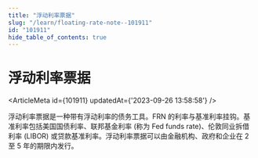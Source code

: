 ```yaml
---
title: "浮动利率票据"
slug: "/learn/floating-rate-note--101911"
id: "101911"
hide_table_of_contents: true
---
```



# 浮动利率票据

<ArticleMeta id={101911} updatedAt={'2023-09-26 13:58:58'} />
<div className='border-solid border-b border-t-0 my-4 border-[var(--ifm-color-gray-300)]' />

浮动利率票据是一种带有浮动利率的债务工具。FRN 的利率与基准利率挂钩。基准利率包括美国国债利率、联邦基金利率 (称为 Fed funds rate)、伦敦同业拆借利率 (LIBOR) 或贷款基准利率。浮动利率票据可以由金融机构、政府和企业在 2 至 5 年的期限内发行。
